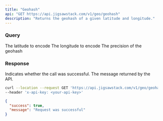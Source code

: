 ```yaml
---
title: "Geohash"
api: "GET https://api.jigsawstack.com/v1/geo/geohash"
description: "Returns the geohash of a given latitude and longitude."
---
```


### Query

<ParamField query="lat" type="string">
  The latitude to encode
</ParamField>

<ParamField query="lng" type="string">
  The longitude to encode
</ParamField>

<ParamField query="precision" type="string" default="9">
  The precision of the geohash
</ParamField>

<Snippet file="header.mdx" />

### Response

<ResponseField name="success" type="boolean">
  Indicates whether the call was successful.
</ResponseField>

<ResponseField name="message" type="string">
  The message returned by the API.
</ResponseField>

<RequestExample>

```bash Example Request
curl --location --request GET 'https://api.jigsawstack.com/v1/geo/geohash' \
--header 'x-api-key: <your-api-key>'
```

</RequestExample>

<ResponseExample>

```json Response
{
  "success": true,
  "message": "Request was successful"
}
```

</ResponseExample>
